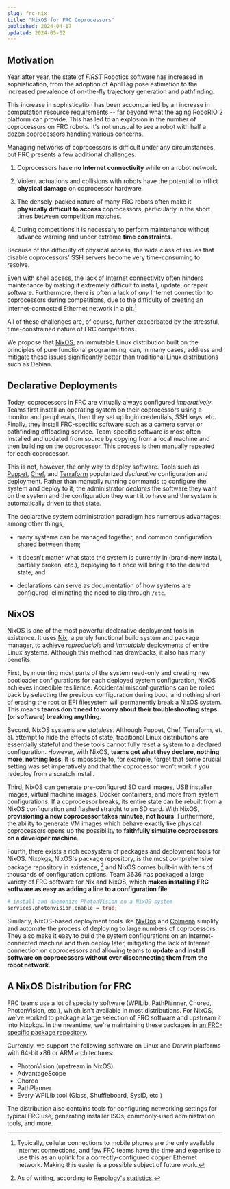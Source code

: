 ```yaml
---
slug: frc-nix
title: "NixOS for FRC Coprocessors"
published: 2024-04-17
updated: 2024-05-02
---
```


## Motivation

Year after year, the state of _FIRST_ Robotics software has increased in
sophistication, from the adoption of AprilTag pose estimation to the
increased prevalence of on-the-fly trajectory generation and
pathfinding.

This increase in sophistication has been accompanied by an increase in
computation resource requirements -- far beyond what the aging RoboRIO
2 platform can provide. This has led to an explosion in the number of
coprocessors on FRC robots. It's not unusual to see a robot with half a
dozen coprocessors handling various concerns.

Managing networks of coprocessors is difficult under any circumstances,
but FRC presents a few additional challenges:

1.  Coprocessors have **no Internet connectivity** while on a robot
    network.

2.  Violent actuations and collisions with robots have the potential to
    inflict **physical damage** on coprocessor hardware.

3.  The densely-packed nature of many FRC robots often make it
    **physically difficult to access** coprocessors, particularly in the
    short times between competition matches.

4.  During competitions it is necessary to perform maintenance without
    advance warning and under extreme **time constraints**.

Because of the difficulty of physical access, the wide class of issues
that disable coprocessors' SSH servers become very time-consuming to
resolve.

Even with shell access, the lack of Internet connectivity often hinders
maintenance by making it extremely difficult to install, update, or
repair software. Furthermore, there is often a lack of _any_ Internet
connection to coprocessors during competitions, due to the difficulty of
creating an Internet-connected Ethernet network in a pit.[^1]

All of these challenges are, of course, further exacerbated by the
stressful, time-constrained nature of FRC competitions.

We propose that [NixOS](https://nixos.org/), an immutable Linux
distribution built on the principles of pure functional programming,
can, in many cases, address and mitigate these issues significantly
better than traditional Linux distributions such as Debian.

## Declarative Deployments

Today, coprocessors in FRC are virtually always configured
_imperatively_. Teams first install an operating system on their
coprocessors using a monitor and peripherals, then they set up login
credentials, SSH keys, etc. Finally, they install FRC-specific software
such as a camera server or pathfinding offloading service. Team-specific
software is most often installed and updated from source by copying from
a local machine and then building on the coprocessor. This process is
then manually repeated for each coprocessor.

This is not, however, the only way to deploy software. Tools such as
[Puppet](https://www.puppet.com/),
[Chef](https://github.com/chef/chef), and
[Terraform](https://www.terraform.io/) popularized _declarative_
configuration and deployment. Rather than manually running commands to
configure the system and deploy to it, the administrator _declares_ the
software they want on the system and the configuration they want it to
have and the system is automatically driven to that state.

The declarative system administration paradigm has numerous advantages:
among other things,

- many systems can be managed together, and common configuration
  shared between them;

- it doesn't matter what state the system is currently in (brand-new
  install, partially broken, etc.), deploying to it once will bring it
  to the desired state; and

- declarations can serve as documentation of how systems are
  configured, eliminating the need to dig through `/etc`.

## NixOS

NixOS is one of the most powerful declarative deployment tools in
existence. It uses [Nix](https://nixos.org/guides/how-nix-works), a
purely functional build system and package manager, to achieve
_reproducible_ and _immutable_ deployments of entire Linux systems.
Although this method has drawbacks, it also has many benefits.

First, by mounting most parts of the system read-only and creating new
bootloader configurations for each deployed system configuration, NixOS
achieves incredible resilience. Accidental misconfigurations can be
rolled back by selecting the previous configuration during boot, and
nothing short of erasing the root or EFI filesystem will permanently
break a NixOS system. This means **teams don't need to worry about their
troubleshooting steps (or software) breaking anything**.

Second, NixOS systems are _stateless_. Although Puppet, Chef, Terraform,
et. al. attempt to hide the effects of state, traditional Linux
distributions are essentially stateful and these tools cannot fully
reset a system to a declared configuration. However, with NixOS, **teams
get what they declare, nothing more, nothing less**. It is impossible
to, for example, forget that some crucial setting was set imperatively
and that the coprocessor won't work if you redeploy from a scratch
install.

Third, NixOS can generate pre-configured SD card images, USB installer
images, virtual machine images, Docker containers, and more from system
configurations. If a coprocessor breaks, its entire state can be rebuilt
from a NixOS configuration and flashed straight to an SD card. With
NixOS, **provisioning a new coprocessor takes minutes, not hours**.
Furthermore, the ability to generate VM images which behave exactly like
physical coprocessors opens up the possibility to **faithfully simulate
coprocessors on a developer machine**.

Fourth, there exists a rich ecosystem of packages and deployment tools
for NixOS. Nixpkgs, NixOS's package repository, is the most
comprehensive package repository in existence, [^2] and NixOS comes
built-in with tens of thousands of configuration options. Team 3636 has
packaged a large variety of FRC software for Nix and NixOS, which
**makes installing FRC software as easy as adding a line to a
configuration file**.

```nix
# install and daemonize PhotonVision on a NixOS system
services.photonvision.enable = true;
```

Similarly, NixOS-based deployment tools like
[NixOps](https://github.com/NixOS/nixops) and
[Colmena](https://github.com/zhaofengli/colmena) simplify and automate
the process of deploying to large numbers of coprocessors. They also
make it easy to build the system configurations on an Internet-connected
machine and then deploy later, mitigating the lack of Internet
connection on coprocessors and allowing teams to **update and install
software on coprocessors without ever disconnecting them from the robot
network**.

## A NixOS Distribution for FRC

FRC teams use a lot of specialty software (WPILib, PathPlanner, Choreo,
PhotonVision, etc.), which isn't available in most distributions. For
NixOS, we've worked to package a large selection of FRC software and
upstream it into Nixpkgs. In the meantime, we're maintaining these
packages in [an FRC-specific package
repository](https://github.com/FRC3636/frc-nix).

Currently, we support the following software on Linux and Darwin
platforms with 64-bit x86 or ARM architectures:

- PhotonVision (upstream in NixOS)
- AdvantageScope
- Choreo
- PathPlanner
- Every WPILib tool (Glass, Shuffleboard, SysID, etc.)

The distribution also contains tools for configuring networking settings
for typical FRC use, generating installer ISOs, commonly-used
administration tools, and more.

[^1]:
    Typically, cellular connections to mobile phones are the only
    available Internet connections, and few FRC teams have the time and
    expertise to use this as an uplink for a correctly-configured copper
    Ethernet network. Making this easier is a possible subject of future
    work.

[^2]:
    As of writing, according to [Repology's
    statistics.](https://repology.org/repositories/statistics/newest)
